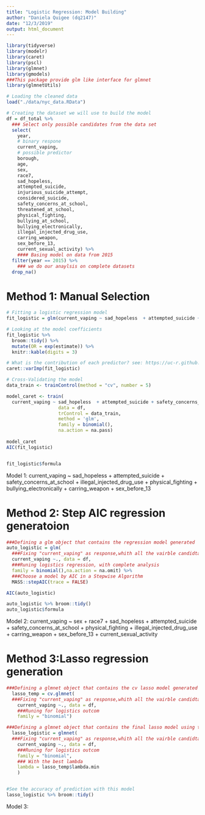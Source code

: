 ```yaml
---
title: "Logistic Regression: Model Building"
author: "Daniela Quigee (dq2147)"
date: "12/3/2019"
output: html_document
---
```


```r
library(tidyverse)
library(modelr)
library(caret)
library(pscl)
library(glmnet)
library(gmodels)
###This package provide glm like interface for glmnet
library(glmnetUtils)

```


```r
# Loading the cleaned data
load("./data/nyc_data.RData")
```


```r
# Creating the dataset we will use to build the model
df = df_total %>% 
  ### Select only possible candidates from the data set 
  select(
    year,
    # binary respone
    current_vaping,
    # possible predictor
    borough,
    age,
    sex,
    race7,
    sad_hopeless,
    attempted_suicide,
    injurious_suicide_attempt,
    considered_suicide,
    safety_concerns_at_school,
    threatened_at_school,
    physical_fighting,
    bullying_at_school,
    bullying_electronically,
    illegal_injected_drug_use,
    carring_weapon,
    sex_before_13,
    current_sexual_activity) %>%
    #### Basing model on data from 2015
  filter(year == 2015) %>% 
    ### we do our anaylsis on complete datasets
  drop_na()
```



# Method 1: Manual Selection

```r
# Fitting a logistic regression model
fit_logistic = glm(current_vaping ~ sad_hopeless  + attempted_suicide + safety_concerns_at_school + illegal_injected_drug_use + physical_fighting + bullying_electronically + carring_weapon + sex_before_13 , data = df, family = binomial(),na.action = na.omit)

# Looking at the model coefficients
fit_logistic %>% 
  broom::tidy() %>% 
  mutate(OR = exp(estimate)) %>%
  knitr::kable(digits = 3)
```

```r
# What is the contribution of each predictor? see: https://uc-r.github.io/logistic_regression#multi
caret::varImp(fit_logistic)

# Cross-Validating the model
data_train <- trainControl(method = "cv", number = 5)

model_caret <- train(
  current_vaping ~ sad_hopeless  + attempted_suicide + safety_concerns_at_school + threatened_at_school + physical_fighting + bullying_electronically + carring_weapon,
                   data = df,
                   trControl = data_train,
                   method = 'glm',
                   family = binomial(),
                   na.action = na.pass)
  
model_caret
AIC(fit_logistic)


fit_logistic$formula
```

Model 1: current_vaping ~ sad_hopeless + attempted_suicide + safety_concerns_at_school + 
    illegal_injected_drug_use + physical_fighting + bullying_electronically + 
    carring_weapon + sex_before_13



# Method 2: Step AIC regression generatoion
```r

###Defining a glm object that contains the regression model generated
auto_logistic = glm(
  ###Fixing "current_vaping" as response,whith all the vairble candidtates as pridictors.
  current_vaping ~., data = df, 
  ###Runing logistics regression, with complete analysis
  family = binomial(),na.action = na.omit) %>%
  ###Choose a model by AIC in a Stepwise Algorithm
  MASS::stepAIC(trace = FALSE)

AIC(auto_logistic)

auto_logistic %>% broom::tidy()
auto_logistic$formula
```
Model 2: current_vaping ~ sex + race7 + sad_hopeless + attempted_suicide + 
    safety_concerns_at_school + physical_fighting + illegal_injected_drug_use + 
    carring_weapon + sex_before_13 + current_sexual_activity



# Method 3:Lasso regression generation
```r
###Defining a glmnet object that contains the cv lasso model generated to find the best lambda to use
  lasso_temp = cv.glmnet(
  ###Fixing "current_vaping" as response,whith all the vairble candidtates as pridictors.
    current_vaping ~., data = df, 
    ###Runing for logistics outcom
    family = "binomial")

###Defining a glmnet object that contains the final lasso model using the best lambda generated
  lasso_logistic = glmnet(
  ###Fixing "current_vaping" as response,whith all the vairble candidtates as pridictors.
    current_vaping ~., data = df, 
    ###Runing for logistics outcom
    family = "binomial",
    ### With the best lambda
    lambda = lasso_temp$lambda.min
    )


#See the accuracy of prediction with this model
lasso_logistic %>% broom::tidy()
```
Model 3: 


